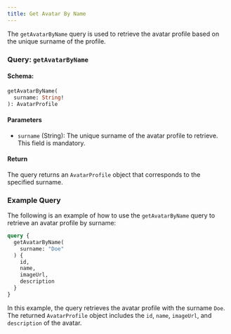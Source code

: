 ```yaml
---
title: Get Avatar By Name
---
```



The `getAvatarByName` query is used to retrieve the avatar profile based on the unique surname of the profile.

### Query: `getAvatarByName`

#### Schema:
```graphql
getAvatarByName(
  surname: String!
): AvatarProfile
```

#### Parameters

- `surname` (String): The unique surname of the avatar profile to retrieve. This field is mandatory.

#### Return

The query returns an `AvatarProfile` object that corresponds to the specified surname.

### Example Query

The following is an example of how to use the `getAvatarByName` query to retrieve an avatar profile by surname:

```graphql
query {
  getAvatarByName(
    surname: "Doe"
  ) {
    id,
    name,
    imageUrl,
    description
  }
}
```

In this example, the query retrieves the avatar profile with the surname `Doe`. The returned `AvatarProfile` object includes the `id`, `name`, `imageUrl`, and `description` of the avatar.